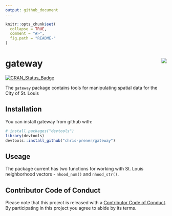 ```yaml
---
output: github_document
---
```


<!-- README.md is generated from README.Rmd. Please edit that file -->

```r
knitr::opts_chunk$set(
  collapse = TRUE,
  comment = "#>",
  fig.path = "README-"
)
```

# gateway <img src="man/figures/gatewayLogo.png" align="right" />

[![CRAN_Status_Badge](http://www.r-pkg.org/badges/version/gateway)](https://cran.r-project.org/package=gateway)

The `gateway` package contains tools for manipulating spatial data for the City of St. Louis

## Installation

You can install gateway from github with:

```r
# install.packages("devtools")
library(devtools)
devtools::install_github("chris-prener/gateway")
```

## Useage
The package current has two functions for working with St. Louis neighborhood vectors - `nhood_num()` and `nhood_str()`.

## Contributor Code of Conduct
Please note that this project is released with a [Contributor Code of Conduct](CONDUCT.md). By participating in this project you agree to abide by its terms.
